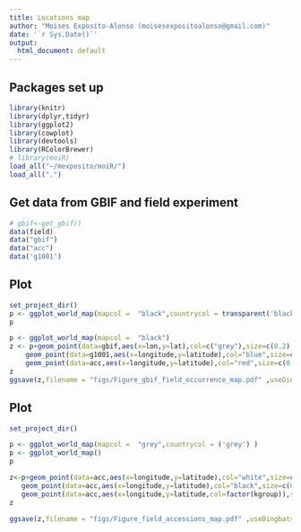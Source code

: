 ```yaml
---
title: Locations map
author: "Moises Exposito-Alonso (moisesexpositoalonso@gmail.com)"
date: '`r Sys.Date()`'
output:
  html_document: default
---
```



## Packages set up

```r
library(knitr)
library(dplyr,tidyr)
library(ggplot2)
library(cowplot)
library(devtools)
library(RColorBrewer)
# library(moiR)
load_all("~/mexposito/moiR/")
load_all(".")

```


## Get data from GBIF and field experiment
```r
# gbif<-get_gbif()
data(field)
data("gbif")
data("acc")
data('g1001')

```


## Plot
```r
set_project_dir()
p <- ggplot_world_map(mapcol =  "black",countrycol = transparent('black') )
p

p <- ggplot_world_map(mapcol =  "black")
z <- p+geom_point(data=gbif,aes(x=lon,y=lat),col=c("grey"),size=c(0.2),alpha=0.8 ) + theme(legend.position="none")+
    geom_point(data=g1001,aes(x=longitude,y=latitude),col="blue",size=c(0.5),alpha=1 ) + theme(legend.position="none")+
    geom_point(data=acc,aes(x=longitude,y=latitude),col="red",size=c(0.5),alpha=1 ) + theme(legend.position="none")
z
ggsave(z,filename = "figs/Figure_gbif_field_occurrence_map.pdf" ,useDingbats=FALSE,width =12 ,height=8)

```

## Plot
```r
set_project_dir()

p <- ggplot_world_map(mapcol =  "grey",countrycol = ('grey') )
p <- ggplot_world_map()
p

z<-p+geom_point(data=acc,aes(x=longitude,y=latitude),col="white",size=c(1),alpha=1 ) +
   geom_point(data=acc,aes(x=longitude,y=latitude),col="black",size=c(0.8),alpha=1 ) +
   geom_point(data=acc,aes(x=longitude,y=latitude,col=factor(kgroup)),size=c(0.5) ) +scale_color_manual(values=colors11(),labels=c(knames(),NA))
z

ggsave(z,filename = "figs/Figure_field_accessions_map.pdf" ,useDingbats=FALSE,width =12 ,height=8)

```
